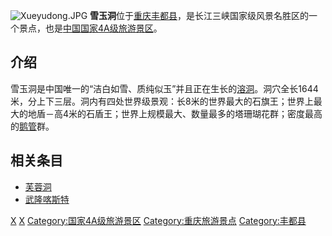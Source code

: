 [[File:Xueyudong.JPG|right]]
'''雪玉洞'''位于[[重庆|重庆]][[丰都县|丰都县]]，是长江三峡国家级风景名胜区的一个景点，也是[[中国国家4A级旅游景区|中国国家4A级旅游景区]]。

==介绍==
雪玉洞是中国唯一的“洁白如雪、质纯似玉”并且正在生长的[[溶洞|溶洞]]。洞穴全长1644米，分上下三层。洞内有四处世界级景观：长8米的世界最大的石旗王；世界上最大的地盾－高4米的石盾王；世界上规模最大、数量最多的塔珊瑚花群；密度最高的[[鹅管|鹅管]]群。

==相关条目==
* [[芙蓉洞|芙蓉洞]]
* [[武隆喀斯特|武隆喀斯特]]

{{重庆市}}

[[Category:溶洞|X]]
[[Category:重庆地理|X]]
[[Category:国家4A级旅游景区|Category:国家4A级旅游景区]]
[[Category:重庆旅游景点|Category:重庆旅游景点]]
[[Category:丰都县|Category:丰都县]]